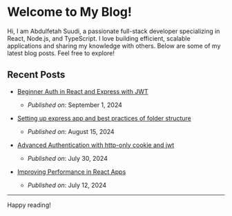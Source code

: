 # Welcome to My Blog!

Hi, I am Abdulfetah Suudi, a passionate full-stack developer specializing in React, Node.js, and TypeScript. I love building efficient, scalable applications and sharing my knowledge with others. Below are some of my latest blog posts. Feel free to explore!

## Recent Posts

-   [Beginner Auth in React and Express with JWT](blogs/beginner-auth)

    -   _Published on_: September 1, 2024

-   [Setting up express app and best practices of folder structure](blogs/express-app-structure)

    -   _Published on_: August 15, 2024

-   [Advanced Authentication with http-only cookie and jwt](blogs/advanced-auth)

    -   _Published on_: July 30, 2024

-   [Improving Performance in React Apps](blogs/improving-react-performance)
    -   _Published on_: July 12, 2024

---

Happy reading!
